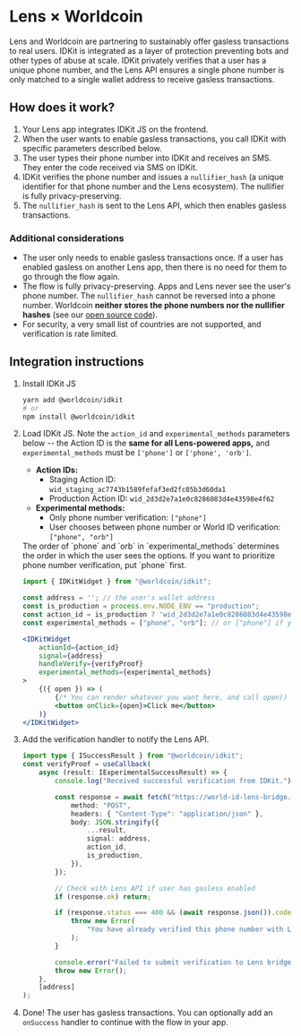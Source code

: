 # Lens × Worldcoin

Lens and Worldcoin are partnering to sustainably offer gasless transactions to real users. IDKit is integrated as a layer of protection preventing bots and other types of abuse at scale. IDKit privately verifies that a user has a unique phone number, and the Lens API ensures a single phone number is only matched to a single wallet address to receive gasless transactions.

## How does it work?

1. Your Lens app integrates IDKit JS on the frontend.
2. When the user wants to enable gasless transactions, you call IDKit with specific parameters described below.
3. The user types their phone number into IDKit and receives an SMS. They enter the code received via SMS on IDKit.
4. IDKit verifies the phone number and issues a `nullifier_hash` (a unique identifier for that phone number and the Lens ecosystem). The nullifier is fully privacy-preserving.
5. The `nullifier_hash` is sent to the Lens API, which then enables gasless transactions.

### Additional considerations

-   The user only needs to enable gasless transactions once. If a user has enabled gasless on another Lens app, then there is no need for them to go through the flow again.
-   The flow is fully privacy-preserving. Apps and Lens never see the user's phone number. The `nullifier_hash` cannot be reversed into a phone number. Worldcoin **neither stores the phone numbers nor the nullifier hashes** (see our [open source code](https://github.com/worldcoin/world-id-lens-bridge/tree/main/pages/api/v1/phone)).
-   For security, a very small list of countries are not supported, and verification is rate limited.

## Integration instructions

1. Install IDKit JS
    ```bash
    yarn add @worldcoin/idkit
    # or
    npm install @worldcoin/idkit
    ```
2. Load IDKit JS. Note the `action_id`  and `experimental_methods` parameters below -- the Action ID is the **same for all Lens-powered apps,** and `experimental_methods` must be `['phone']` or `['phone', 'orb']`.
    
    - **Action IDs:**
        - Staging Action ID: `wid_staging_ac7743b1589fefaf3ed2fc05b3d60da1`
        - Production Action ID: `wid_2d3d2e7a1e0c8286083d4e43598e4f62`
    - **Experimental methods:**
        - Only phone number verification: `["phone"]` 
        - User chooses between phone number or World ID verification: `["phone", "orb"]`

    <Note>
	The order of `phone` and `orb` in `experimental_methods` determines the order in which the user sees the options. If you want to prioritize phone number verification, put `phone` first.
    </Note>

    ```jsx
    import { IDKitWidget } from "@worldcoin/idkit";

    const address = ''; // the user's wallet address
    const is_production = process.env.NODE_ENV == "production";
    const action_id = is_production ? 'wid_2d3d2e7a1e0c8286083d4e43598e4f62' : 'wid_staging_ac7743b1589fefaf3ed2fc05b3d60da1';
    const experimental_methods = ["phone", "orb"]; // or ["phone"] if you only want phone number verification

    <IDKitWidget 
        actionId={action_id} 
        signal={address} 
        handleVerify={verifyProof} 
        experimental_methods={experimental_methods}
    >
        {({ open }) => (
            {/* You can render whatever you want here, and call open() to open the widget */}
            <button onClick={open}>Click me</button>
        )}
    </IDKitWidget>
    ```

3. Add the verification handler to notify the Lens API.

    ```typescript
    import type { ISuccessResult } from "@worldcoin/idkit";
    const verifyProof = useCallback(
    	async (result: IExperimentalSuccessResult) => {
    		console.log("Received successful verification from IDKit.");

    		const response = await fetch("https://world-id-lens-bridge.vercel.app/api/v1/submit", {
    			method: "POST",
    			headers: { "Content-Type": "application/json" },
    			body: JSON.stringify({
    				...result,
    				signal: address,
    				action_id,
    				is_production,
    			}),
    		});

    		// Check with Lens API if user has gasless enabled
    		if (response.ok) return;

    		if (response.status === 400 && (await response.json()).code === "already_verified") {
    			throw new Error(
    				"You have already verified this phone number with Lens. You can only verify one wallet with one phone number."
    			);
    		}

    		console.error("Failed to submit verification to Lens bridge.", response.status);
    		throw new Error();
    	},
    	[address]
    );
    ```

4. Done! The user has gasless transactions. You can optionally add an `onSuccess` handler to continue with the flow in your app.
